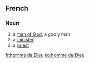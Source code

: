 ==French==

===Noun===
{{fr-noun|m|head=[[homme]] [[de]] [[Dieu]]|pl=hommes de Dieu}}

# a [[man of God]], a godly man
# a [[minister]]
# a [[priest]]

[[fr:homme de Dieu]]
[[ko:homme de Dieu]]